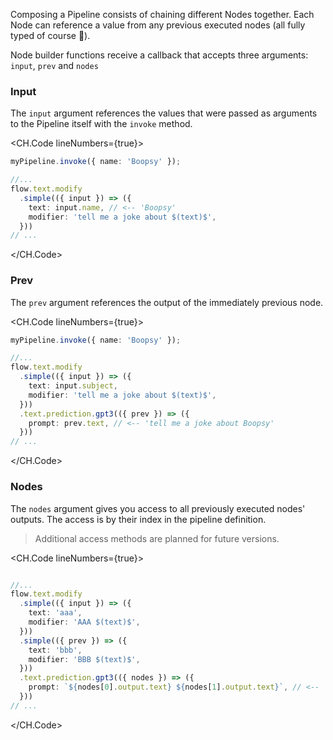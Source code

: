 Composing a Pipeline consists of chaining different Nodes together.
Each Node can reference a value from any previous executed nodes (all fully typed of course 🎉).

Node builder functions receive a callback that accepts three arguments:
`input`, `prev` and `nodes`

### Input

The `input` argument references the values that were passed as arguments to the Pipeline itself with the `invoke` method.

<CH.Code lineNumbers={true}>
```ts index.ts focus=1,6 mark=1[21:24],6[17:20]
myPipeline.invoke({ name: 'Boopsy' });

//...
flow.text.modify
  .simple(({ input }) => ({
    text: input.name, // <-- 'Boopsy'
    modifier: 'tell me a joke about $(text)$',
  }))
// ...
```
</CH.Code>

### Prev

The `prev` argument references the output of the immediately previous node.

<CH.Code lineNumbers={true}>
```ts index.ts
myPipeline.invoke({ name: 'Boopsy' });

//...
flow.text.modify
  .simple(({ input }) => ({
    text: input.subject,
    modifier: 'tell me a joke about $(text)$',
  }))
  .text.prediction.gpt3(({ prev }) => ({
    prompt: prev.text, // <-- 'tell me a joke about Boopsy'
  }))
// ...
```
</CH.Code>

### Nodes

The `nodes` argument gives you access to all previously executed nodes' outputs.
The access is by their index in the pipeline definition.

> Additional access methods are planned for future versions.

<CH.Code lineNumbers={true}>
```ts index.ts

//...
flow.text.modify
  .simple(({ input }) => ({
    text: 'aaa',
    modifier: 'AAA $(text)$',
  }))
  .simple(({ prev }) => ({
    text: 'bbb',
    modifier: 'BBB $(text)$',
  }))
  .text.prediction.gpt3(({ nodes }) => ({
    prompt: `${nodes[0].output.text} ${nodes[1].output.text}`, // <-- 'AAA aaa BBB bbb'
  }))
// ...
```
</CH.Code>